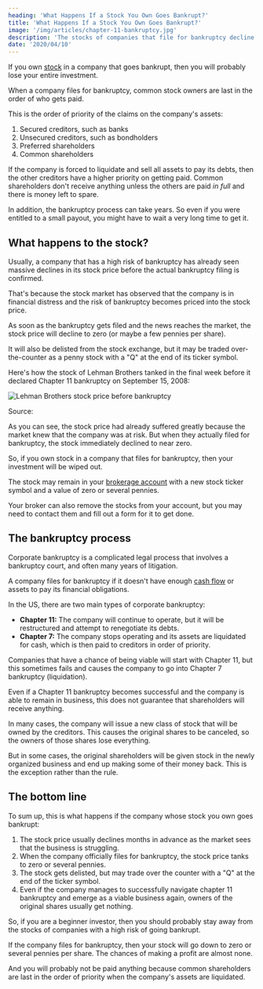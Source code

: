 ```yaml
---
heading: 'What Happens If a Stock You Own Goes Bankrupt?'
title: 'What Happens If a Stock You Own Goes Bankrupt?'
image: '/img/articles/chapter-11-bankruptcy.jpg'
description: 'The stocks of companies that file for bankruptcy decline to zero or several pennies per share. Shareholders usually lose 100% of their investment.'
date: '2020/04/10'
---
```


If you own [stock](/stocks/) in a company that goes bankrupt, then you will probably lose your entire investment.

When a company files for bankruptcy, common stock owners are last in the order of who gets paid.

This is the order of priority of the claims on the company's assets:

1. Secured creditors, such as banks
2. Unsecured creditors, such as bondholders
3. Preferred shareholders
4. Common shareholders

If the company is forced to liquidate and sell all assets to pay its debts, then the other creditors have a higher priority on getting paid. Common shareholders don't receive anything unless the others are paid _in full_ and there is money left to spare.

In addition, the bankruptcy process can take years. So even if you were entitled to a small payout, you might have to wait a very long time to get it.

<Text1Ad key="/stocks-in-bankruptcy/1" mobileOnly={true} />

## What happens to the stock?

Usually, a company that has a high risk of bankruptcy has already seen massive declines in its stock price before the actual bankruptcy filing is confirmed.

That's because the stock market has observed that the company is in financial distress and the risk of bankruptcy becomes priced into the stock price.

As soon as the bankruptcy gets filed and the news reaches the market, the stock price will decline to zero (or maybe a few pennies per share).

It will also be delisted from the stock exchange, but it may be traded over-the-counter as a penny stock with a "Q" at the end of its ticker symbol.

Here's how the stock of Lehman Brothers tanked in the final week before it declared Chapter 11 bankruptcy on September 15, 2008:

<img
	src="/img/articles/lehman-brothers-stock-price-before-bankruptcy.png"
	alt="Lehman Brothers stock price before bankruptcy"
	width={1000}
	height={641}
	loading="lazy"
	className="add-border"
/>

Source: <External url="https://www.marketwatch.com/story/in-lehmans-last-days-merrill-lynch-may-have-allowed-illegal-bets-against-firm-2015-06-02" text="MarketWatch.com" />

As you can see, the stock price had already suffered greatly because the market knew that the company was at risk. But when they actually filed for bankruptcy, the stock immediately declined to near zero.

So, if you own stock in a company that files for bankruptcy, then your investment will be wiped out.

The stock may remain in your [brokerage account](/how-to-buy-stocks-online/) with a new stock ticker symbol and a value of zero or several pennies.

Your broker can also remove the stocks from your account, but you may need to contact them and fill out a form for it to get done.

<Text2Ad key="/stocks-in-bankruptcy/2" />

## The bankruptcy process

Corporate bankruptcy is a complicated legal process that involves a bankruptcy court, and often many years of litigation.

A company files for bankruptcy if it doesn't have enough [cash flow](/term/cash-flow-statement/) or assets to pay its financial obligations.

In the US, there are two main types of corporate bankruptcy:

-  **Chapter 11:** The company will continue to operate, but it will be restructured and attempt to renegotiate its debts.
-  **Chapter 7:** The company stops operating and its assets are liquidated for cash, which is then paid to creditors in order of priority.

Companies that have a chance of being viable will start with Chapter 11, but this sometimes fails and causes the company to go into Chapter 7 bankruptcy (liquidation).

Even if a Chapter 11 bankruptcy becomes successful and the company is able to remain in business, this does not guarantee that shareholders will receive anything.

In many cases, the company will issue a new class of stock that will be owned by the creditors. This causes the original shares to be canceled, so the owners of those shares lose everything.

But in some cases, the original shareholders will be given stock in the newly organized business and end up making some of their money back. This is the exception rather than the rule.

## The bottom line

To sum up, this is what happens if the company whose stock you own goes bankrupt:

1. The stock price usually declines months in advance as the market sees that the business is struggling.
2. When the company officially files for bankruptcy, the stock price tanks to zero or several pennies.
3. The stock gets delisted, but may trade over the counter with a "Q" at the end of the ticker symbol.
4. Even if the company manages to successfully navigate chapter 11 bankruptcy and emerge as a viable business again, owners of the original shares usually get nothing.

So, if you are a beginner investor, then you should probably stay away from the stocks of companies with a high risk of going bankrupt.

If the company files for bankruptcy, then your stock will go down to zero or several pennies per share. The chances of making a profit are almost none.

And you will probably not be paid anything because common shareholders are last in the order of priority when the company's assets are liquidated.
